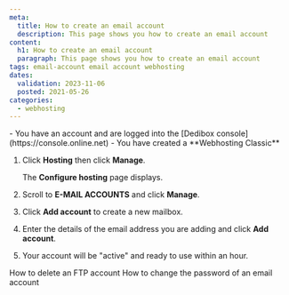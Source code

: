 ```yaml
---
meta:
  title: How to create an email account
  description: This page shows you how to create an email account
content:
  h1: How to create an email account
  paragraph: This page shows you how to create an email account
tags: email-account email account webhosting 
dates:
  validation: 2023-11-06
  posted: 2021-05-26
categories:
  - webhosting
---
```


<Macro id="webhosting-online" />

<Message type="requirement">
  - You have an account and are logged into the [Dedibox console](https://console.online.net)
  - You have created a **Webhosting Classic**
</Message>

1. Click **Hosting** then click **Manage**. 
    <Lightbox src="scaleway_webhostingc_manage.webp" alt="" />

    The **Configure hosting** page displays.
2. Scroll to **E-MAIL ACCOUNTS** and click **Manage**.
    <Lightbox src="scaleway_manage_email.webp" alt="" />
3. Click **Add account** to create a new mailbox.
    <Lightbox src="scaleway_add_email.webp" alt="" />
4. Enter the details of the email address you are adding and click **Add account**.
5. Your account will be "active" and ready to use within an hour.

<Navigation title="See also">
  <PreviousButton to="/dedibox-console/classic-hosting/how-to/delete-ftp-account/">How to delete an FTP account</PreviousButton>
  <NextButton to="/dedibox-console/classic-hosting/how-to/change-email-account-password/">How to change the password of an email account</NextButton>
</Navigation> 
